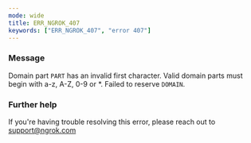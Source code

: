 ```yaml
---
mode: wide
title: ERR_NGROK_407
keywords: ["ERR_NGROK_407", "error 407"]
---
```


### Message

Domain part `PART` has an invalid first character. Valid domain parts must begin with a-z, A-Z, 0-9 or \*. Failed to reserve `DOMAIN`.

### Further help

If you're having trouble resolving this error, please reach out to [support@ngrok.com](mailto:support@ngrok.com?subject=Help%20with%20ERR_NGROK_407)
